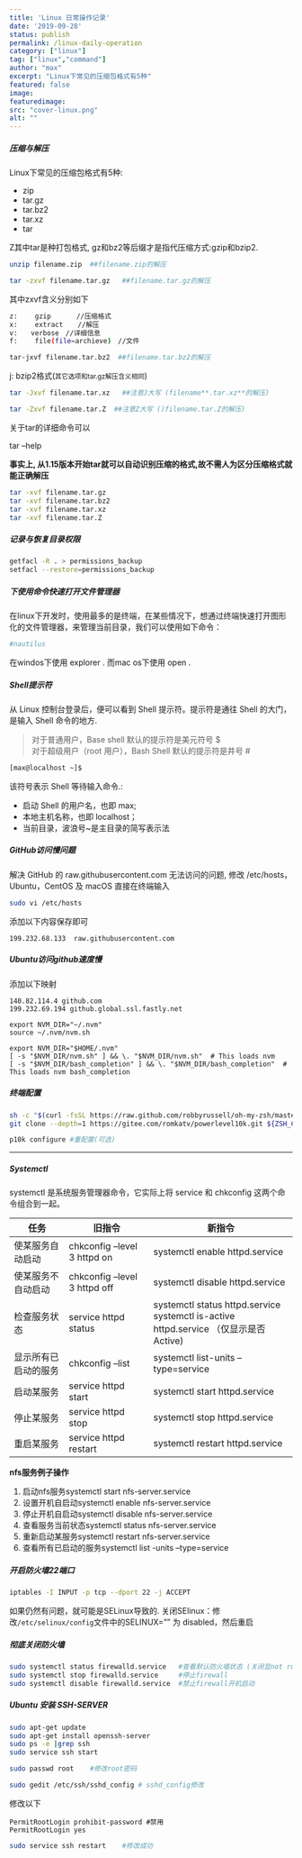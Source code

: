 ```yaml
---
title: 'Linux 日常操作记录' 
date: '2019-09-28' 
status: publish 
permalink: /linux-daily-operation
category: ["linux"]
tag: ["linux","command"]
author: "max"
excerpt: "Linux下常见的压缩包格式有5种"
featured: false 
image:
featuredimage:
src: "cover-linux.png"
alt: ""
---
```


##### 压缩与解压

Linux下常见的压缩包格式有5种:

- zip
- tar.gz
- tar.bz2
- tar.xz
- tar

Z其中tar是种打包格式, gz和bz2等后缀才是指代压缩方式:gzip和bzip2.

```bash
unzip filename.zip  ##filename.zip的解压

tar -zxvf filename.tar.gz   ##filename.tar.gz的解压
```

其中zxvf含义分别如下

```bash
z: 　　gzip  　　 //压缩格式
x: 　　extract　  //解压
v:　　verbose　//详细信息
f: 　　file(file=archieve)　//文件 
```

```bash
tar-jxvf filename.tar.bz2  ##filename.tar.bz2的解压
```

j: bzip2格式(<small>其它选项和tar.gz解压含义相同</small>)

```bash
tar -Jxvf filename.tar.xz   ##注意J大写 (filename**.tar.xz**的解压)

tar -Zxvf filename.tar.Z  ##注意Z大写 ()filename.tar.Z的解压)
```

关于tar的详细命令可以

tar –help

**事实上, 从1.15版本开始tar就可以自动识别压缩的格式,故不需人为区分压缩格式就能正确解压**

```bash
tar -xvf filename.tar.gz
tar -xvf filename.tar.bz2
tar -xvf filename.tar.xz
tar -xvf filename.tar.Z 
```

##### 记录与恢复目录权限

```bash
getfacl -R . > permissions_backup
setfacl --restore=permissions_backup 
```

##### 下使用命令快速打开文件管理器

在linux下开发时，使用最多的是终端，在某些情况下，想通过终端快速打开图形化的文件管理器，来管理当前目录，我们可以使用如下命令：

```bash
#nautilus
```

在windos下使用 explorer . 而mac os下使用 open .

##### Shell提示符

从 Linux 控制台登录后，便可以看到 Shell 提示符。提示符是通往 Shell 的大门，是输入 Shell 命令的地方.

> 对于普通用户，Base shell 默认的提示符是美元符号 $  
> 对于超级用户（root 用户），Bash Shell 默认的提示符是井号 #

```bash
[max@localhost ~]$
```

该符号表示 Shell 等待输入命令.:

- 启动 Shell 的用户名，也即 max;
- 本地主机名称，也即 localhost；
- 当前目录，波浪号~是主目录的简写表示法

##### GitHub访问慢问题

解决 GitHub 的 raw.githubusercontent.com 无法访问的问题, 修改 /etc/hosts，Ubuntu，CentOS 及 macOS 直接在终端输入

```bash
sudo vi /etc/hosts
```

添加以下内容保存即可

```
199.232.68.133  raw.githubusercontent.com
```

##### Ubuntu访问github速度慢

添加以下映射

```bash:title=/etc/hosts
140.82.114.4 github.com
199.232.69.194 github.global.ssl.fastly.net
```

```bash:title=bash中输入
export NVM_DIR="~/.nvm"
source ~/.nvm/nvm.sh
```

```bash:title=.zshrc文件底部中添加添加bashrc内容
export NVM_DIR="$HOME/.nvm"
[ -s "$NVM_DIR/nvm.sh" ] && \. "$NVM_DIR/nvm.sh"  # This loads nvm
[ -s "$NVM_DIR/bash_completion" ] && \. "$NVM_DIR/bash_completion"  # This loads nvm bash_completion
```

##### 终端配置

```bash
sh -c "$(curl -fsSL https://raw.github.com/robbyrussell/oh-my-zsh/master/tools/install.sh)"  ##安装 Oh My ZSH
git clone --depth=1 https://gitee.com/romkatv/powerlevel10k.git ${ZSH_CUSTOM:-$HOME/.oh-my-zsh/custom}/themes/powerlevel10k  ## 安装powerlevel10k

p10k configure #重配置(可选)
```

---

##### Systemctl
systemctl 是系统服务管理器命令，它实际上将 service 和 chkconfig 这两个命令组合到一起。
<table class="has-fixed-layout custom_multi_col_table"><thead><tr><th>任务</th><th>旧指令</th><th>新指令</th></tr></thead><tbody><tr><td>使某服务自动启动</td><td>chkconfig –level 3 httpd on</td><td>systemctl enable httpd.service</td></tr><tr><td>使某服务不自动启动</td><td>chkconfig –level 3 httpd off</td><td>systemctl disable httpd.service</td></tr><tr><td>检查服务状态</td><td>service httpd status</td><td>systemctl status httpd.service <br/> systemctl is-active httpd.service （仅显示是否 Active)</td></tr><tr><td>显示所有已启动的服务</td><td>chkconfig –list</td><td>systemctl list-units –type=service</td></tr><tr><td>启动某服务</td><td>service httpd start</td><td>systemctl start httpd.service</td></tr><tr><td>停止某服务</td><td>service httpd stop</td><td>systemctl stop httpd.service</td></tr><tr><td>重启某服务</td><td>service httpd restart</td><td>systemctl restart httpd.service</td></tr></tbody></table>

**nfs服务例子操作**
1. 启动nfs服务systemctl start nfs-server.service
2. 设置开机自启动systemctl enable nfs-server.service
3. 停止开机自启动systemctl disable nfs-server.service
4. 查看服务当前状态systemctl status nfs-server.service
5. 重新启动某服务systemctl restart nfs-server.service
6. 查看所有已启动的服务systemctl list -units –type=service

##### 开启防火墙22端口
```bash
iptables -I INPUT -p tcp --dport 22 -j ACCEPT
```
如果仍然有问题，就可能是SELinux导致的. 关闭SElinux：修改`/etc/selinux/config`文件中的SELINUX=”” 为 disabled，然后重启  

##### 彻底关闭防火墙
```bash
sudo systemctl status firewalld.service   #查看默认防火墙状态 (关闭显not running，开启显running)
sudo systemctl stop firewalld.service     #停止firewall
sudo systemctl disable firewalld.service  #禁止firewall开机启动       
```


##### Ubuntu 安装 SSH-SERVER

```bash
sudo apt-get update
sudo apt-get install openssh-server
sudo ps -e |grep ssh
sudo service ssh start

sudo passwd root    #修改root密码

sudo gedit /etc/ssh/sshd_config # sshd_config修改
```
修改以下
```text
PermitRootLogin prohibit-password #禁用
PermitRootLogin yes
```
```bash
sudo service ssh restart    #修改成功
```

























